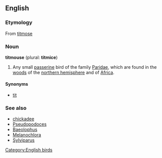 ==English==
{{wikipedia}}
===Etymology===
From [[titmose]]

===Noun===
'''titmouse''' (plural: '''titmice''')

# Any small [[passerine]] bird of the family [[Paridae]], which are found in the [[woods]] of the [[northern hemisphere]] and of [[Africa]].

====Synonyms====
*[[tit]]

===See also===
*[[chickadee]]
*[[Pseudopodoces]]
*[[Baeolophus]]
*[[Melanochlora]]
*[[Sylviparus]]

[[Category:English birds]]